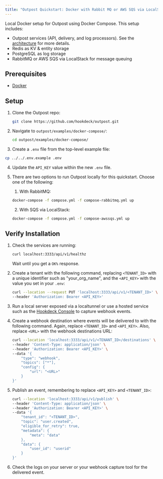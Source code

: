 ```yaml
---
title: "Outpost Quickstart: Docker with Rabbit MQ or AWS SQS via LocalStack"
---
```


Local Docker setup for Outpost using Docker Compose. This setup includes:

- Outpost services (API, delivery, and log processors). See the [architecture](/docs/concepts#architecture) for more details.
- Redis as KV & entity storage
- PostgreSQL as log storage
- RabbitMQ or AWS SQS via LocalStack for message queuing

## Prerequisites

- [Docker](https://docs.docker.com/engine/install/)

## Setup

1. Clone the Outpost repo:

   ```sh
   git clone https://github.com/hookdeck/outpost.git
   ```

2. Navigate to `outpost/examples/docker-compose/`:

   ```sh
   cd outpost/examples/docker-compose/
   ```

3. Create a `.env` file from the top-level example file:

```sh
cp ../../.env.example .env
```

4. Update the `API_KEY` value within the new `.env` file.

5. There are two options to run Outpost locally for this quickstart. Choose one of the following:

   1. With RabbitMQ:

   ```sh
   docker-compose -f compose.yml -f compose-rabbitmq.yml up
   ```

   2. With SQS via LocalStack:

   ```sh
   docker-compose -f compose.yml -f compose-awssqs.yml up
   ```

## Verify Installation

1. Check the services are running:

   ```sh
   curl localhost:3333/api/v1/healthz
   ```

   Wait until you get a `OK%` response.

2. Create a tenant with the following command, replacing `<TENANT_ID>` with a unique identifier such as "your_org_name", and the `<API_KEY>` with the value you set in your `.env`:

   ```sh
   curl --location --request PUT 'localhost:3333/api/v1/<TENANT_ID>' \
   --header 'Authorization: Bearer <API_KEY>'
   ```

3. Run a local server exposed via a localtunnel or use a hosted service such as the [Hookdeck Console](https://console.hookdeck.com?ref=github-outpost) to capture webhook events.

4. Create a webhook destination where events will be delivered to with the following command. Again, replace `<TENANT_ID>` and `<API_KEY>`. Also, replace `<URL>` with the webhook destinations URL:

   ```sh
   curl --location 'localhost:3333/api/v1/<TENANT_ID>/destinations' \
   --header 'Content-Type: application/json' \
   --header 'Authorization: Bearer <API_KEY>' \
   --data '{
       "type": "webhook",
       "topics": ["*"],
       "config": {
           "url": "<URL>"
       }
   }'
   ```

5. Publish an event, remembering to replace `<API_KEY>` and `<TENANT_ID>`:

   ```sh
   curl --location 'localhost:3333/api/v1/publish' \
   --header 'Content-Type: application/json' \
   --header 'Authorization: Bearer <API_KEY>' \
   --data '{
       "tenant_id": "<TENANT_ID>",
       "topic": "user.created",
       "eligible_for_retry": true,
       "metadata": {
           "meta": "data"
       },
       "data": {
           "user_id": "userid"
       }
   }'
   ```

6. Check the logs on your server or your webhook capture tool for the delivered event.
